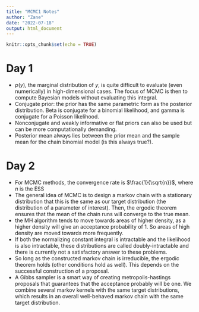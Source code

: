 ```yaml
---
title: "MCMC1 Notes"
author: "Zane"
date: "2022-07-18"
output: html_document
---
```


```r
knitr::opts_chunk$set(echo = TRUE)
```

# Day 1

* $p(y)$, the marginal distribution of $y$, is quite difficult to evaluate (even numerically) in high-dimensional cases. The focus of MCMC is then to compute Bayesian models without evaluating this integral.
* Conjugate prior: the prior has the same parametric form as the posterior distribution. Beta is conjugate for a binomial likelihood, and gamma is conjugate for a Poisson likelihood.
* Nonconjugate and weakly informative or flat priors can also be used but can be more computationally demanding.
* Posterior mean always lies between the prior mean and the sample mean for the chain binomial model (is this always true?).

# Day 2

* For MCMC methods, the convergence rate is $\frac{1}{\sqrt{n}}$, where $n$ is the ESS
* The general idea of MCMC is to design a markov chain with a stationary distribution that this is the same as our target distribution (the distribution of a parameter of interest). Then, the ergodic theorem ensures that the mean of the chain runs will converge to the true mean.
* the MH algorithm tends to move towards areas of higher density, as a higher density will give an acceptance probability of 1. So areas of high density are moved towards more frequently.
* If both the normalizing constant integral is intractable and the likelihood is also intractable, these distributions are called doubly-intractable and there is currently not a satisfactory answer to these problems.
* So long as the constructed markov chain is irreducible, the ergodic theorem holds (other conditions hold as well). This depends on the successful construction of a proposal.
* A Gibbs sampler is a smart way of creating metropolis-hastings proposals that guarantees that the acceptance probably will be one. We combine several markov kernels with the same target distributions, which results in an overall well-behaved markov chain with the same target distribution.